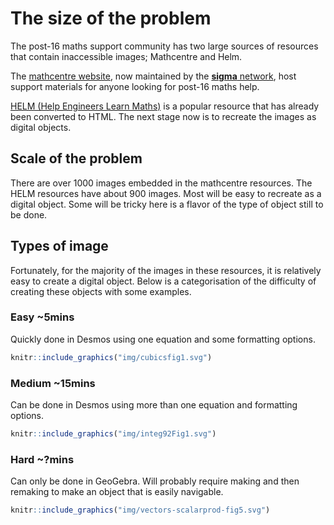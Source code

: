 # The size of the problem

The post-16 maths support community has two large sources of resources that contain inaccessible images; Mathcentre and Helm.

The [mathcentre website](https://www.mathcentre.ac.uk/), now maintained by the [**sigma** network](http://www.sigma-network.ac.uk/), host support materials for anyone looking for post-16 maths help.

[HELM (Help Engineers Learn Maths)](https://github.bath.ac.uk/pages/MASH/HELM/) is a popular resource that has already been converted to HTML. The next stage now is to recreate the images as digital objects.

## Scale of the problem

There are over 1000 images embedded in the mathcentre resources. The HELM resources have about 900 images.  Most will be easy to recreate as a digital object. Some will be tricky here is a flavor of the type of object still to be done.

## Types of image

Fortunately, for the majority of the images in these resources, it is relatively easy to create a digital object. Below is a categorisation of the difficulty of creating these objects with some examples.

### Easy ~5mins

Quickly done in Desmos using one equation and some formatting options.

```r
knitr::include_graphics("img/cubicsfig1.svg")
```

### Medium ~15mins

Can be done in Desmos using more than one equation and formatting options.

```r
knitr::include_graphics("img/integ92Fig1.svg")
```

### Hard ~?mins

Can only be done in GeoGebra. Will probably require making and then remaking to make an object that is easily navigable.

```r
knitr::include_graphics("img/vectors-scalarprod-fig5.svg")
```

